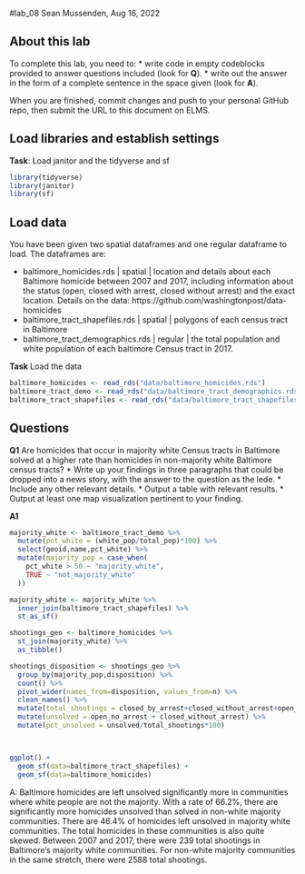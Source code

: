 #lab_08
Sean Mussenden, Aug 16, 2022

## About this lab

To complete this lab, you need to:
* write code in empty codeblocks provided to answer questions included (look for **Q**).
* write out the answer in the form of a complete sentence in the space given (look for **A**).

When you are finished, commit changes and push to your personal GitHub repo, then submit the URL to this document on ELMS.

## Load libraries and establish settings
**Task**: Load janitor and the tidyverse and sf
```r
library(tidyverse)
library(janitor)
library(sf)
```

## Load data

You have been given two spatial dataframes and one regular dataframe to load.  The dataframes are:

* baltimore_homicides.rds | spatial | location and details about each Baltimore homicide between 2007 and 2017, including information about the status (open, closed with arrest, closed without arrest) and the exact location. Details on the data: https://github.com/washingtonpost/data-homicides
* baltimore_tract_shapefiles.rds | spatial | polygons of each census tract in Baltimore
* baltimore_tract_demographics.rds | regular | the total population and white population of each baltimore Census tract in 2017.

**Task** Load the data
```r
baltimore_homicides <- read_rds("data/baltimore_homicides.rds")
baltimore_tract_demo <- read_rds("data/baltimore_tract_demographics.rds")
baltimore_tract_shapefiles <- read_rds("data/baltimore_tract_shapefiles.rds")
```

## Questions

**Q1** Are homicides that occur in majority white Census tracts in Baltimore solved at a higher rate than homicides in non-majority white Baltimore census tracts?
* Write up your findings in three paragraphs that could be dropped into a news story, with the answer to the question as the lede. 
* Include any other relevant details.
* Output a table with relevant results. 
* Output at least one map visualization pertinent to your finding. 

**A1** 
```r
majority_white <- baltimore_tract_demo %>%
  mutate(pct_white = (white_pop/total_pop)*100) %>%
  select(geoid,name,pct_white) %>%
  mutate(majority_pop = case_when(
    pct_white > 50 ~ "majority_white",
    TRUE ~ "not_majority_white"
  ))
```

```r
majority_white <- majority_white %>%
  inner_join(baltimore_tract_shapefiles) %>%
  st_as_sf()
```

```r
shootings_geo <- baltimore_homicides %>%
  st_join(majority_white) %>% 
  as_tibble()
```


```r
shootings_disposition <- shootings_geo %>%
  group_by(majority_pop,disposition) %>% 
  count() %>% 
  pivot_wider(names_from=disposition, values_from=n) %>%
  clean_names() %>% 
  mutate(total_shootings = closed_by_arrest+closed_without_arrest+open_no_arrest) %>%
  mutate(unsolved = open_no_arrest + closed_without_arrest) %>%
  mutate(pct_unsolved = unsolved/total_shootings*100)



ggplot() +
  geom_sf(data=baltimore_tract_shapefiles) +
  geom_sf(data=baltimore_homicides)
```


A: Baltimore homicides are left unsolved significantly more in communities where white people are not the majority. 
With a rate of 66.2%, there are significantly more homicides unsolved than solved in non-white majority communities. There are 46.4% of homicides left unsolved in majority white communities. 
The total homicides in these communities is also quite skewed. Between 2007 and 2017, there were 239 total shootings in Baltimore's majority white communities. For non-white majority communities in the same stretch, there were 2588 total shootings. 

